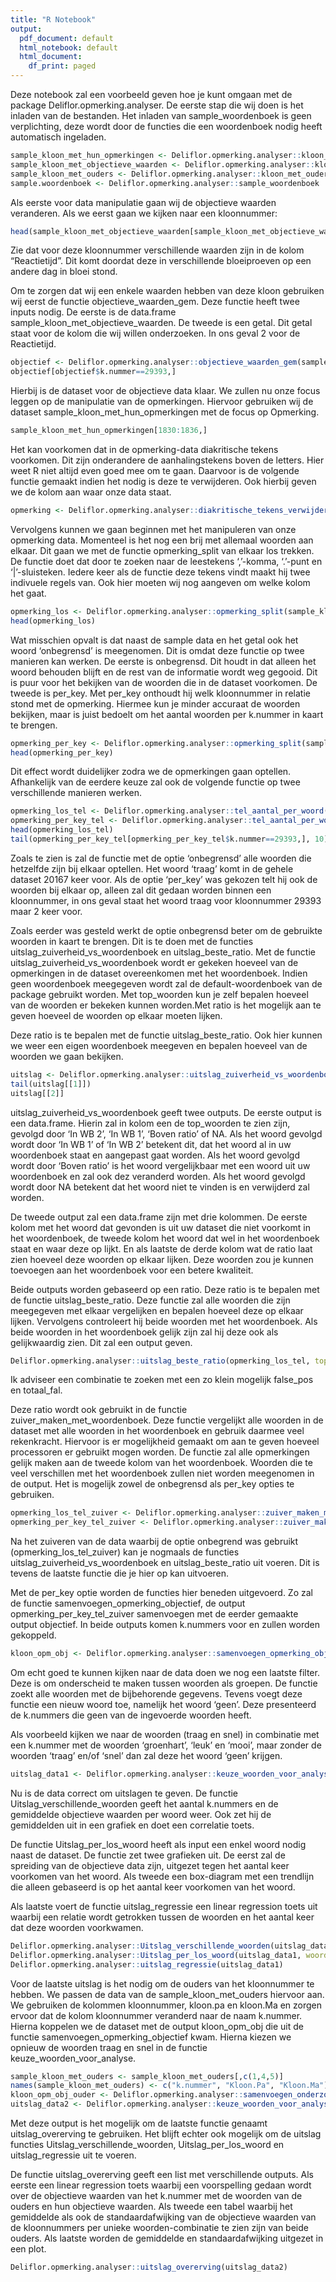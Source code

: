 ---
title: "R Notebook"
output:
  pdf_document: default
  html_notebook: default
  html_document:
    df_print: paged
---


Deze notebook zal een voorbeeld geven hoe je kunt omgaan met de package Deliflor.opmerking.analyser.
De eerste stap die wij doen is het inladen van de bestanden.
Het inladen van sample_woordenboek is geen verplichting, deze wordt door de functies die een woordenboek nodig heeft automatisch ingeladen.

```{r}
sample_kloon_met_hun_opmerkingen <- Deliflor.opmerking.analyser::kloon_met_hun_opmerkingen
sample_kloon_met_objectieve_waarden <- Deliflor.opmerking.analyser::kloon_met_objectieve_waarden
sample_kloon_met_ouders <- Deliflor.opmerking.analyser::kloon_met_ouders
sample.woordenboek <- Deliflor.opmerking.analyser::sample_woordenboek
```


Als eerste voor data manipulatie gaan wij de objectieve waarden veranderen. Als we eerst gaan we kijken naar een kloonnummer:

```{r}
head(sample_kloon_met_objectieve_waarden[sample_kloon_met_objectieve_waarden$Kloonnummer==29393,], 10)
```

Zie dat voor deze kloonnummer verschillende waarden zijn in de kolom "Reactietijd". Dit komt doordat deze in verschillende bloeiproeven op een andere dag in bloei stond.

Om te zorgen dat wij een enkele waarden hebben van deze kloon gebruiken wij eerst de functie objectieve_waarden_gem. Deze functie heeft twee inputs nodig. De eerste is de data.frame sample_kloon_met_objectieve_waarden. De tweede is een getal. Dit getal staat voor de kolom die wij willen onderzoeken. In ons geval 2 voor de Reactietijd.

```{r}
objectief <- Deliflor.opmerking.analyser::objectieve_waarden_gem(sample_kloon_met_objectieve_waarden, 2)
objectief[objectief$k.nummer==29393,]
```

Hierbij is de dataset voor de objectieve data klaar.
We zullen nu onze focus leggen op de manipulatie van de opmerkingen.
Hiervoor gebruiken wij de dataset sample_kloon_met_hun_opmerkingen met de focus op Opmerking.

```{r}
sample_kloon_met_hun_opmerkingen[1830:1836,]
```

Het kan voorkomen dat in de opmerking-data diakritische tekens voorkomen. Dit zijn onderandere de aanhalingstekens boven de letters. Hier weet R niet altijd even goed mee om te gaan. Daarvoor is de volgende functie gemaakt indien het nodig is deze te verwijderen. Ook hierbij geven we de kolom aan waar onze data staat.

```{r}
opmerking <- Deliflor.opmerking.analyser::diakritische_tekens_verwijderen(sample_kloon_met_objectieve_waarden, 2)
```

Vervolgens kunnen we gaan beginnen met het manipuleren van onze opmerking data. Momenteel is het nog een brij met allemaal woorden aan elkaar. Dit gaan we met de functie opmerking_split van elkaar los trekken. De functie doet dat door te zoeken naar de leestekens ','-komma, '.'-punt en '|'-sluisteken. Iedere keer als de functie deze tekens vindt maakt hij twee indivuele regels van. Ook hier moeten wij nog aangeven om welke kolom het gaat.

```{r}
opmerking_los <- Deliflor.opmerking.analyser::opmerking_split(sample_kloon_met_hun_opmerkingen, 2, "onbegrensd")
head(opmerking_los)
```

Wat misschien opvalt is dat naast de sample data en het getal ook het woord 'onbegrensd' is meegenomen. Dit is omdat deze functie op twee manieren kan werken. De eerste is onbegrensd. Dit houdt in dat alleen het woord behouden blijft en de rest van de informatie wordt weg gegooid. Dit is puur voor het bekijken van de woorden die in de dataset voorkomen. De tweede is per_key. Met per_key onthoudt hij welk kloonnummer in relatie stond met de opmerking. Hiermee kun je minder accuraat de woorden bekijken, maar is juist bedoelt om het aantal woorden per k.nummer in kaart te brengen.

```{r}
opmerking_per_key <- Deliflor.opmerking.analyser::opmerking_split(sample_kloon_met_hun_opmerkingen, 2, "per_key")
head(opmerking_per_key)
```

Dit effect wordt duidelijker zodra we de opmerkingen gaan optellen. Afhankelijk van de eerdere keuze zal ook de volgende functie op twee verschillende manieren werken.

```{r}
opmerking_los_tel <- Deliflor.opmerking.analyser::tel_aantal_per_woord(opmerking_los)
opmerking_per_key_tel <- Deliflor.opmerking.analyser::tel_aantal_per_woord(opmerking_per_key)
head(opmerking_los_tel)
tail(opmerking_per_key_tel[opmerking_per_key_tel$k.nummer==29393,], 10)
```

Zoals te zien is zal de functie met de optie 'onbegrensd' alle woorden die hetzelfde zijn bij elkaar optellen. Het woord 'traag' komt in de gehele dataset 20167 keer voor. Als de optie 'per_key' was gekozen telt hij ook de woorden bij elkaar op, alleen zal dit gedaan worden binnen een kloonnummer, in ons geval staat het woord traag voor kloonnummer 29393 maar 2 keer voor.

Zoals eerder was gesteld werkt de optie onbegrensd beter om de gebruikte woorden in kaart te brengen. Dit is te doen met de functies uitslag_zuiverheid_vs_woordenboek en uitslag_beste_ratio. Met de functie uitslag_zuiverheid_vs_woordenboek wordt er gekeken hoeveel van de opmerkingen in de dataset overeenkomen met het woordenboek.
Indien geen woordenboek meegegeven wordt zal de default-woordenboek van de package gebruikt worden. Met top_woorden kun je zelf bepalen hoeveel van de woorden er bekeken kunnen worden.Met ratio is het mogelijk aan te geven hoeveel de woorden op elkaar moeten lijken. 

Deze ratio is te bepalen met de functie uitslag_beste_ratio. Ook hier kunnen we weer een eigen woordenboek meegeven en bepalen hoeveel van de woorden we gaan bekijken.

```{r}
uitslag <- Deliflor.opmerking.analyser::uitslag_zuiverheid_vs_woordenboek(opmerking_los_tel, top_woorden = 500, ratio = 0.85 ,woordenboek = sample.woordenboek)
tail(uitslag[[1]])
uitslag[[2]]
```

uitslag_zuiverheid_vs_woordenboek geeft twee outputs. De eerste output is een data.frame. Hierin zal in kolom een de top_woorden te zien zijn, gevolgd door 'In WB 2', 'In WB 1', 'Boven ratio' of NA. 
Als het woord gevolgd wordt door 'In WB 1' of 'In WB 2' betekent dit, dat het woord al in uw woordenboek staat en aangepast gaat worden. 
Als het woord gevolgd wordt door 'Boven ratio' is het woord vergelijkbaar met een woord uit uw woordenboek en zal ook dez veranderd worden. 
Als het woord gevolgd wordt door NA betekent dat het woord niet te vinden is en verwijderd zal worden. 

De tweede output zal een data.frame zijn met drie kolommen. De eerste kolom met het woord dat gevonden is uit uw dataset die niet voorkomt in het woordenboek, de tweede kolom het woord dat wel in het woordenboek staat en waar deze op lijkt. En als laatste de derde kolom wat de ratio laat zien hoeveel deze woorden op elkaar lijken.
Deze woorden zou je kunnen toevoegen aan het woordenboek voor een betere kwaliteit.

Beide outputs worden gebaseerd op een ratio. Deze ratio is te bepalen met de functie uitslag_beste_ratio.
Deze functie zal alle woorden die zijn meegegeven met elkaar vergelijken en bepalen hoeveel deze op elkaar lijken. Vervolgens controleert hij beide woorden met het woordenboek. Als beide woorden in het woordenboek gelijk zijn zal hij deze ook als gelijkwaardig zien. Dit zal een output geven.
```{r}
Deliflor.opmerking.analyser::uitslag_beste_ratio(opmerking_los_tel, top_woorden = 500, woordenboek = sample.woordenboek)
```

Ik adviseer een combinatie te zoeken met een zo klein mogelijk false_pos en totaal_fal.

Deze ratio wordt ook gebruikt in de functie zuiver_maken_met_woordenboek. Deze functie vergelijkt alle woorden in de dataset met alle woorden in het woordenboek en gebruik daarmee veel rekenkracht. Hiervoor is er mogelijkheid gemaakt om aan te geven hoeveel processoren er gebruikt mogen worden. De functie zal alle opmerkingen gelijk maken aan de tweede kolom van het woordenboek. Woorden die te veel verschillen met het woordenboek zullen niet worden meegenomen in de output. Het is mogelijk  zowel de onbegrensd als per_key opties te gebruiken.

```{r}
opmerking_los_tel_zuiver <- Deliflor.opmerking.analyser::zuiver_maken_met_woordenboek(opmerking_los_tel, ratio = 0.85, ncores = 2, woordenboek = sample.woordenboek)
opmerking_per_key_tel_zuiver <- Deliflor.opmerking.analyser::zuiver_maken_met_woordenboek(opmerking_per_key_tel, ratio = 0.85, ncores = 2, woordenboek = sample.woordenboek)
```

Na het zuiveren van de data waarbij de optie onbegrend was gebruikt (opmerking_los_tel_zuiver) kan je nogmaals de functies uitslag_zuiverheid_vs_woordenboek en uitslag_beste_ratio uit voeren.
Dit is tevens de laatste functie die je hier op kan uitvoeren.

Met de per_key optie worden de functies hier beneden uitgevoerd. 
Zo zal de functie samenvoegen_opmerking_objectief, de output opmerking_per_key_tel_zuiver samenvoegen met de eerder gemaakte output objectief.
In beide outputs komen k.nummers voor en zullen worden gekoppeld.

```{r}
kloon_opm_obj <- Deliflor.opmerking.analyser::samenvoegen_opmerking_objectief(opmerking_per_key_tel_zuiver, objectief)
```

Om echt goed te kunnen kijken naar de data doen we nog een laatste filter. Deze is om onderscheid te maken tussen woorden als groepen. De functie zoekt alle woorden met de bijbehorende gegevens. Tevens voegt deze functie een nieuw woord toe, namelijk het woord 'geen'. Deze presenteerd de k.nummers die geen van de ingevoerde woorden heeft. 

Als voorbeeld kijken we naar de woorden (traag en snel) in combinatie met een k.nummer met de woorden 'groenhart', 'leuk' en 'mooi', maar zonder de woorden 'traag' en/of 'snel' dan zal deze het woord 'geen' krijgen. 

```{r}
uitslag_data1 <- Deliflor.opmerking.analyser::keuze_woorden_voor_analyse(kloon_opm_obj, c("traag", "snel"))
```

Nu is de data correct om uitslagen te geven.
De functie Uitslag_verschillende_woorden geeft het aantal k.nummers en de gemiddelde objectieve waarden per woord weer. Ook zet hij de gemiddelden uit in een grafiek en doet een correlatie toets.

De functie Uitslag_per_los_woord heeft als input een enkel woord nodig naast de dataset. De functie zet twee grafieken uit. De eerst zal de spreiding van de objectieve data zijn, uitgezet tegen het aantal keer voorkomen van het woord. Als tweede een box-diagram met een trendlijn die alleen gebaseerd is op het aantal keer voorkomen van het woord. 

Als laatste voert de functie uitslag_regressie een linear regression toets uit waarbij een relatie wordt getrokken tussen de woorden en het aantal keer dat deze woorden voorkwamen.

```{r}
Deliflor.opmerking.analyser::Uitslag_verschillende_woorden(uitslag_data1)
Deliflor.opmerking.analyser::Uitslag_per_los_woord(uitslag_data1, woord = "traag")
Deliflor.opmerking.analyser::uitslag_regressie(uitslag_data1)
```

Voor de laatste uitslag is het nodig om de ouders van het kloonnummer te hebben. We passen de data van de sample_kloon_met_ouders hiervoor aan.
We gebruiken de kolommen kloonnummer, kloon.pa en kloon.Ma en zorgen ervoor dat de kolom kloonnummer veranderd naar de naam k.nummer.
Hierna koppelen we de dataset met de output kloon_opm_obj die uit de functie samenvoegen_opmerking_objectief kwam. Hierna kiezen we opnieuw de woorden traag en snel in de functie keuze_woorden_voor_analyse.

```{r}
sample_kloon_met_ouders <- sample_kloon_met_ouders[,c(1,4,5)]
names(sample_kloon_met_ouders) <- c("k.nummer", "Kloon.Pa", "Kloon.Ma")
kloon_opm_obj_ouder <- Deliflor.opmerking.analyser::samenvoegen_onderzoeksdata_ouders(kloon_opm_obj, sample_kloon_met_ouders)
uitslag_data2 <- Deliflor.opmerking.analyser::keuze_woorden_voor_analyse(kloon_opm_obj_ouder, c("traag", "snel"))
```

Met deze output is het mogelijk om de laatste functie genaamt uitslag_overerving te gebruiken. Het blijft echter ook mogelijk om de uitslag functies Uitslag_verschillende_woorden, Uitslag_per_los_woord en uitslag_regressie uit te voeren.

De functie uitslag_overerving geeft een list met verschillende outputs.
Als eerste een linear regression toets waarbij een voorspelling gedaan wordt over de objectieve waarden van het k.nummer met de woorden van de ouders en hun objectieve waarden.
Als tweede een tabel waarbij het gemiddelde als ook de standaardafwijking van de objectieve waarden van de kloonnummers per unieke woorden-combinatie te zien zijn van beide ouders.
Als laatste worden de gemiddelde en standaardafwijking uitgezet in een plot.

```{r}
Deliflor.opmerking.analyser::uitslag_overerving(uitslag_data2)
```
